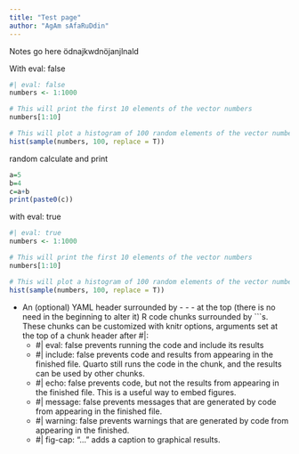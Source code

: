 ```yaml
---
title: "Test page"
author: "AgAm sAfaRuDdin"
---
```


::: callout-note
Notes go here ödnajkwdnöjanjlnald
:::

With eval: false

```r
#| eval: false
numbers <- 1:1000

# This will print the first 10 elements of the vector numbers
numbers[1:10]

# This will plot a histogram of 100 random elements of the vector numbers
hist(sample(numbers, 100, replace = T))
```

random calculate and print

```r
a=5
b=4
c=a+b
print(paste0(c))

```

with eval: true

```r
#| eval: true
numbers <- 1:1000

# This will print the first 10 elements of the vector numbers
numbers[1:10]

# This will plot a histogram of 100 random elements of the vector numbers
hist(sample(numbers, 100, replace = T))
```


* An (optional) YAML header surrounded by - - - at the top (there is no need in the beginning to alter it)
R code chunks surrounded by ```s. These chunks can be customized with knitr options, arguments set at the top of a chunk header after #|:
  + #| eval: false prevents running the code and include its results
  + #| include: false prevents code and results from appearing in the finished file. Quarto still runs the code in the chunk, and the results can be used by other chunks.
  + #| echo: false prevents code, but not the results from appearing in the finished file. This is a useful way to embed figures.
  + #| message: false prevents messages that are generated by code from appearing in the finished file.
  + #| warning: false prevents warnings that are generated by code from appearing in the finished.
  + #| fig-cap: "..." adds a caption to graphical results.

